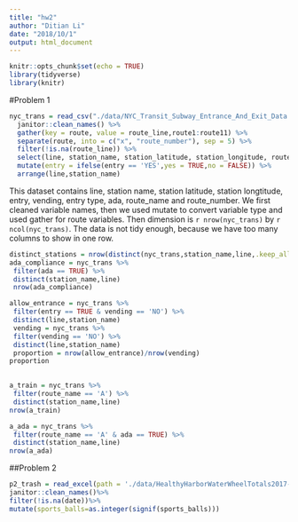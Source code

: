 ```yaml
---
title: "hw2"
author: "Ditian Li"
date: "2018/10/1"
output: html_document
---
```



```r
knitr::opts_chunk$set(echo = TRUE)
library(tidyverse)
library(knitr)
```

#Problem 1

```r

nyc_trans = read_csv("./data/NYC_Transit_Subway_Entrance_And_Exit_Data.csv") %>%
  janitor::clean_names() %>%
  gather(key = route, value = route_line,route1:route11) %>%
  separate(route, into = c("x", "route_number"), sep = 5) %>%
  filter(!is.na(route_line)) %>%
  select(line, station_name, station_latitude, station_longitude, route_number,route_line, entry,     vending, entrance_type, ada) %>%
  mutate(entry = ifelse(entry == 'YES',yes = TRUE,no = FALSE)) %>%
  arrange(line,station_name)

```

This dataset contains line, station name, station latitude, station longtitude, entry, vending, entry type, ada, route_name and route_number. We first cleaned variable names, then we used mutate to convert variable type and used gather for route variables. Then dimension is `r nrow(nyc_trans)` by `r ncol(nyc_trans)`. The data is not tidy enough, because we have too many columns to show in one row.

```r
distinct_stations = nrow(distinct(nyc_trans,station_name,line,.keep_all = TRUE))
ada_compliance = nyc_trans %>%
 filter(ada == TRUE) %>%
 distinct(station_name,line)
 nrow(ada_compliance)

allow_entrance = nyc_trans %>%
 filter(entry == TRUE & vending == 'NO') %>%
 distinct(line,station_name)
 vending = nyc_trans %>%
 filter(vending == 'NO') %>%
 distinct(line,station_name)
 proportion = nrow(allow_entrance)/nrow(vending)
proportion
  
```

```r
a_train = nyc_trans %>%
 filter(route_name == 'A') %>%
 distinct(station_name,line)
nrow(a_train)

a_ada = nyc_trans %>%
 filter(route_name == 'A' & ada == TRUE) %>%
 distinct(station_name,line)
nrow(a_ada)
```

##Problem 2
```r
p2_trash = read_excel(path = './data/HealthyHarborWaterWheelTotals2017-9-26.xlsx',sheet = 'Mr. Trash Wheel',range = cell_cols("A:N"))%>%
janitor::clean_names()%>%
filter(!is.na(date))%>%
mutate(sports_balls=as.integer(signif(sports_balls)))
```